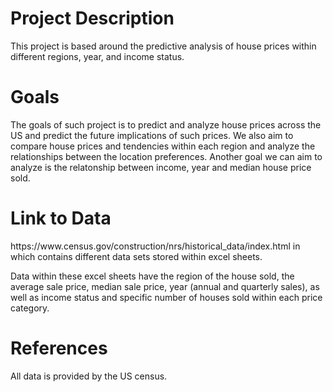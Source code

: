 # Project Description

This project is based around the predictive analysis of house prices within different regions, year, and income status. 

# Goals

The goals of such project is to predict and analyze house prices across the US and predict the future implications of such prices. We also aim to compare house prices
and tendencies within each region and analyze the relationships between the location preferences. Another goal we can aim to analyze is the relatonship between income,
year and median house price sold.

# Link to Data

https://www.census.gov/construction/nrs/historical_data/index.html in which contains different data sets stored within excel sheets.

Data within these excel sheets have the region of the house sold, the average sale price, median sale price, year (annual and quarterly sales), as well as income
status and specific number of houses sold within each price category.

# References

All data is provided by the US census.
